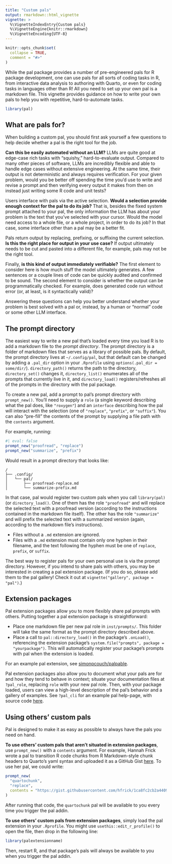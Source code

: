 ```yaml
---
title: "Custom pals"
output: rmarkdown::html_vignette
vignette: >
  %\VignetteIndexEntry{Custom pals}
  %\VignetteEngine{knitr::rmarkdown}
  %\VignetteEncoding{UTF-8}
---
```


```r
knitr::opts_chunk$set(
  collapse = TRUE,
  comment = "#>"
)
```

While the pal package provides a number of pre-engineered pals for R package development, one can use pals for all sorts of coding tasks in R, from interactive data analysis to authoring with Quarto, or even for coding tasks in languages other than R! All you need to set up your own pal is a markdown file. This vignette provides guidance on how to write your own pals to help you with repetitive, hard-to-automate tasks.

```r
library(pal)
```

## What are pals for?

When building a custom pal, you should first ask yourself a few questions to help decide whether a pal is the right tool for the job.

**Can this be easily automated without an LLM?** LLMs are quite good at edge-case rich tasks with "squishy," hard-to-evaluate output. Compared to many other pieces of software, LLMs are incredibly flexible and able to handle edge cases without extensive engineering. At the same time, their output is not deterministic and always requires verification. For your given problem, would you be better off spending the time you'd use to write and revise a prompt and then verifying every output it makes from then on instead just writing some R code and unit tests?

Users interface with pals via the active selection. **Would a selection provide enough context for the pal to do its job?** That is, besides the fixed system prompt attached to your pal, the only information the LLM has about your problem is the text that you've selected with your cursor. Would the model need access to a whole file, or a whole project, in order to do its job? In that case, some interface other than a pal may be a better fit.

Pals return output by replacing, prefixing, or suffixing the current selection. **Is this the right place for output in your use case?** If output ultimately needs to be cut and pasted into a different file, for example, pals may not be the right tool.

Finally, **is this kind of output immediately verifiable?** The first element to consider here is how much stuff the model ultimately generates. A few sentences or a couple lines of code can be quickly audited and confirmed to be sound. The second element to consider is whether the output can be programmatically checked. For example, does generated code run without error (or, at least, is it syntactically valid)?

Answering these questions can help you better understand whether your problem is best solved with a pal or, instead, by a human or "normal" code or some other LLM interface.

## The prompt directory

The easiest way to write a new pal that's loaded every time you load R is to add a markdown file to the _prompt directory_. The prompt directory is a folder of markdown files that serves as a library of possible pals. By default, the prompt directory lives at `~/.config/pal`, but that default can be changed by adding a `.pal_dir` option in your `.Rprofile` using `options(.pal_dir = some/dir/`). `directory_path()` returns the path to the directory, `directory_set()` changes it, `directory_list()` enumerates all of the prompts that currently live in it, and `directory_load()` registers/refreshes all of the prompts in the directory with the pal package.

To create a new pal, add a prompt to pal's prompt directory with `prompt_new()`. You'll need to supply a `role` (a single keyword describing what the pal does, like `"roxygen"`) and an `interface` describing how the pal will interact with the selection (one of `"replace"`, `"prefix"`, or `"suffix"`). You can also "pre-fill" the contents of the prompt by supplying a file path with the `contents` argument.

For example, running:

```r
#| eval: false
prompt_new("proofread", "replace")
prompt_new("summarize", "prefix")
```

Would result in a prompt directory that looks like:

```
/
├── .config/
│   └── pal/
│       ├── proofread-replace.md
│       └── summarize-prefix.md
```

In that case, pal would register two custom pals when you call `library(pal)` (or `directory_load()`. One of them has the role `"proofread"` and will replace the selected text with a proofread version (according to the instructions contained in the markdown file itself). The other has the role `"summarize"` and will prefix the selected text with a summarized version (again, according to the markdown file's instructions).

* Files without a `.md` extension are ignored.
* Files with a `.md` extension must contain only one hyphen in their filename, and the text following the hyphen must be one of `replace`, `prefix`, or `suffix`.

The best way to register pals for your own personal use is via the prompt directory. However, if you intend to share pals with others, you may be interested in creating a pal extension package. (If you do so, please add them to the pal gallery! Check it out at `vignette("gallery", package = "pal")`.)

## Extension packages

Pal extension packages allow you to more flexibly share pal prompts with others. Putting together a pal extension package is straightforward:

* Place one markdown file per new pal role in `inst/prompts/`. This folder will take the same format as the prompt directory described above.
* Place a call to `pal::directory_load()` in the package's `.onLoad()`, referencing the extension package's `system.file("prompts", package = "yourpackage")`. This will automatically register your package's prompts with pal when the extension is loaded.

For an example pal extension, see [simonpcouch/palpable](https://github.com/simonpcouch/palpable).

Pal extension packages also allow you to document what your pals are for and how they tend to behave in context; situate your documentation files at `?pal_role`, replacing `role` with your new pal role. Then, with your package loaded, users can view a high-level description of the pal's behavior and a gallery of examples. See `?pal_cli` for an example pal help-page, with source code [here](https://github.com/simonpcouch/pal/blob/main/R/doc-pal-cli.R).

## Using others' custom pals

Pal is designed to make it as easy as possible to always have the pals you need on hand.

**To use others' custom pals that aren't situated in extension packages**, use `prompt_new()` with a `contents` argument. For example, Hannah Frick wrote a pal to transition R code chunks from R Markdown-style chunk headers to Quarto's yaml syntax and uploaded it as a GitHub Gist [here](https://gist.github.com/hfrick/1ca8fc2cb2a4409b743e8120c6cc2223#file-quartochunk-replace-md). To use her pal, we could write:

```r
prompt_new(
  "quartochunk", 
  "replace", 
  contents = "https://gist.githubusercontent.com/hfrick/1ca8fc2cb2a4409b743e8120c6cc2223/raw/a9703edfbd4e83839af0278c33add1b33e243d02/quartochunk-replace.md"
)
```

After running that code, the `quartochunk` pal will be available to you every time you trigger the pal addin.

**To use others' custom pals from extension packages**, simply load the pal extension in your `.Rprofile`. You might use `usethis::edit_r_profile()` to open the file, then drop in the following line:

```r
library(palextensionname)
```

Then, restart R, and that package's pals will always be available to you when you trigger the pal addin.
